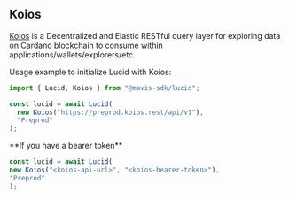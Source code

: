 
## Koios

[Koios](https://koios.rest) is a Decentralized and Elastic RESTful query layer for exploring data on Cardano blockchain to consume within applications/wallets/explorers/etc.

Usage example to initialize Lucid with Koios:

```typescript
import { Lucid, Koios } from "@mavis-sdk/lucid";

const lucid = await Lucid(
  new Koios("https://preprod.koios.rest/api/v1"),
  "Preprod"
);
```

<Callout type="info">
  **If you have a bearer token**

  ```typescript
const lucid = await Lucid(
  new Koios("<koios-api-url>", "<koios-bearer-token>"),
  "Preprod"
);
```

</Callout>
